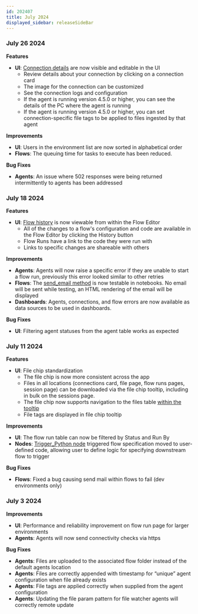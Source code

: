```yaml
---
id: 202407
title: July 2024
displayed_sidebar: releaseSideBar
---
```


### July 26 2024

**Features**
- **UI**: [Connection details](../app/agents/AgentMonitoring#monitoring-agent-connections) are now visible and editable in the UI
  - Review details about your connection by clicking on a connection card
  - The image for the connection can be customized
  - See the connection logs and configuration
  - If the agent is running version 4.5.0 or higher, you can see the details of the PC where the agent is running 
  - If the agent is running version 4.5.0 or higher, you can set connection-specific file tags to be applied to files ingested by that agent

**Improvements**
- **UI**: Users in the environment list are now sorted in alphabetical order
- **Flows**: The queuing time for tasks to execute has been reduced.

**Bug Fixes**
- **Agents**: An issue where 502 responses were being returned intermittently to agents has been addressed


### July 18 2024

**Features**
- **UI**: [Flow history](../app/flows/FlowEditor#flow-versions) is now viewable from within the Flow Editor
  - All of the changes to a flow's configuration and code are available in the Flow Editor by clicking the History button 
  - Flow Runs have a link to the code they were run with
  - Links to specific changes are shareable with others

**Improvements**
- **Agents**: Agents will now raise a specific error if they are unable to start a flow run, previously this error looked similar to other retries
- **Flows**: The [send_email method](../sdk/GanymedeClass#method-send_email) is now testable in notebooks. No email will be sent while testing, an HTML rendering of the email will be displayed
- **Dashboards**: Agents, connections, and flow errors are now available as data sources to be used in dashboards.

**Bug Fixes**
- **UI**: Filtering agent statuses from the agent table works as expected


### July 11 2024

**Features**
- **UI**: File chip standardization
  - The file chip is now more consistent across the app
  - Files in all locations (connections card, file page, flow runs pages, session page) can be downloaded via the file chip tooltip, including in bulk on the sessions page.
  - The file chip now supports navigation to the files table [within the tooltip](../app/flows/FlowRuns)
  - File tags are displayed in file chip tooltip

**Improvements**
- **UI**: The flow run table can now be filtered by Status and Run By
- **Nodes**: [Trigger_Python node](../nodes/Analysis/Trigger_Python) triggered flow specification moved to user-defined code, allowing user to define logic for specifying downstream flow to trigger


**Bug Fixes**
- **Flows**: Fixed a bug causing send mail within flows to fail (dev environments only)

### July 3 2024

**Improvements**
- **UI**: Performance and reliability improvement on flow run page for larger environments 
- **Agents**: Agents will now send connectivity checks via https

**Bug Fixes**
- **Agents**: Files are uploaded to the associated flow folder instead of the default agents location
- **Agents**: Files are correctly appended with timestamp for “unique” agent configuration when file already exists
- **Agents**: File tags are applied correctly when supplied from the agent configuration
- **Agents**: Updating the file param pattern for file watcher agents will correctly remote update

